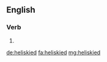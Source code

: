 ==English==

===Verb===
{{head|en}}

# {{en-past of|heliski}}

[[de:heliskied]]
[[fa:heliskied]]
[[mg:heliskied]]